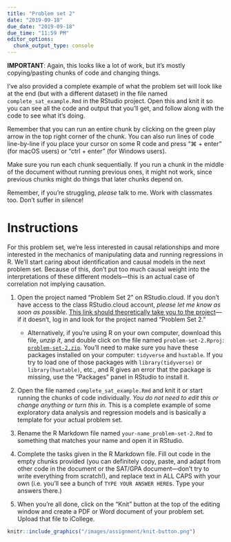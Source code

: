 ```yaml
---
title: "Problem set 2"
date: "2019-09-18"
due_date: "2019-09-18"
due_time: "11:59 PM"
editor_options: 
  chunk_output_type: console
---
```


**IMPORTANT**: Again, this looks like a lot of work, but it's mostly copying/pasting chunks of code and changing things. 

I've also provided a complete example of what the problem set will look like at the end (but with a different dataset) in the file named `complete_sat_example.Rmd` in the RStudio project. Open this and knit it so you can see all the code and output that you'll get, and follow along with the code to see what it's doing.

Remember that you can run an entire chunk by clicking on the green play arrow in the top right corner of the chunk. You can also run lines of code line-by-line if you place your cursor on some R code and press "⌘ + enter" (for macOS users) or "ctrl + enter" (for Windows users).

Make sure you run each chunk sequentially. If you run a chunk in the middle of the document without running previous ones, it might not work, since previous chunks might do things that later chunks depend on.

Remember, if you're struggling, *please* talk to me. Work with classmates too. Don't suffer in silence!


# Instructions

For this problem set, we're less interested in causal relationships and more interested in the mechanics of manipulating data and running regressions in R. We'll start caring about identification and causal models in the next problem set. Because of this, don't put too much causal weight into the interpretations of these different models—this is an actual case of correlation not implying causation.

1. Open the project named "Problem Set 2" on RStudio.cloud. If you don't have access to the class RStudio.cloud account, *please let me know as soon as possible*. [This link should theoretically take you to the project](https://rstudio.cloud/spaces/26160/project/510543)—if it doesn't, log in and look for the project named "Problem Set 2."
    - Alternatively, if you're using R on your own computer, download this file, *unzip it*, and double click on the file named `problem-set-2.Rproj`: [<i class="fas fa-file-archive"></i> `problem-set-2.zip`](/files/problem-set-2.zip). You'll need to make sure you have these packages installed on your computer: `tidyverse` and `huxtable`. If you try to load one of those packages with `library(tidyverse)` or `library(huxtable)`, etc., and R gives an error that the package is missing, use the "Packages" panel in RStudio to install it.

2. Open the file named `complete_sat_example.Rmd` and knit it or start running the chunks of code individually. *You do not need to edit this or change anything or turn this in.* This is a complete example of some exploratory data analysis and regression models and is basically a template for your actual problem set. 

3. Rename the R Markdown file named `your-name_problem-set-2.Rmd` to something that matches your name and open it in RStudio.

4. Complete the tasks given in the R Markdown file. Fill out code in the empty chunks provided (you can definitely copy, paste, and adapt from other code in the document or the SAT/GPA document—don't try to write everything from scratch!), and replace text in ALL CAPS with your own (i.e. you'll see a bunch of `TYPE YOUR ANSWER HERE`s. Type your answers there.)

5. When you're all done, click on the "Knit" button at the top of the editing window and create a PDF or Word document of your problem set. Upload that file to iCollege.

```r
knitr::include_graphics("/images/assignment/knit-button.png")
```
